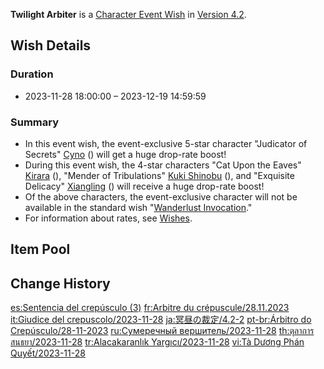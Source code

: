 {{Wish
|name              = Twilight Arbiter 2023-11-28
|image             = Twilight Arbiter 2023-11-28.png
|type              = Character Event
|duration          = event
|time_start        = 2023-11-28 18:00:00
|time_end          = 2023-12-19 14:59:59
|link              = https://genshin.hoyoverse.com/en/news/detail/113745
|preceding         = Chanson of Many Waters/2023-11-08
|preceding2        = Immaculate Pulse/2023-11-08
|succeeding        = In the Name of the Rosula/2023-12-20
|succeeding2       = The Heron's Court/2023-12-20
|alongside         = Azure Excursion/2023-11-28
|alongside2        = Epitome Invocation/2023-11-28
|previous          = Twilight Arbiter/2023-03-01
|next              = 
}}
'''Twilight Arbiter''' is a [[Character Event Wish]] in [[Version 4.2]].

==Wish Details==
===Duration===
* 2023-11-28 18:00:00 &ndash; 2023-12-19 14:59:59

===Summary===
* In this event wish, the event-exclusive 5-star character "Judicator of Secrets" [[Cyno]] ({{Electro}}) will get a huge drop-rate boost!
* During this event wish, the 4-star characters "Cat Upon the Eaves" [[Kirara]] ({{Dendro}}), "Mender of Tribulations" [[Kuki Shinobu]] ({{Electro}}), and "Exquisite Delicacy" [[Xiangling]] ({{Pyro}})  will receive a huge drop-rate boost!
* Of the above characters, the event-exclusive character will not be available in the standard wish "[[Wanderlust Invocation]]."
* For information about rates, see [[Wish]]es.

==Item Pool==
{{Wish Pool
|character_5_F = Cyno
|character_4_F = Kirara; Kuki Shinobu; Xiangling
|character_5   = Dehya; Diluc; Jean; Keqing; Mona; Qiqi; Tighnari
|character_4   = Barbara; Beidou; Bennett; Candace; Chongyun; Collei; Dori; Diona; Faruzan; Fischl; Freminet; Gorou; Kaveh; Kujou Sara; Layla; Lynette; Mika; Ningguang; Noelle; Razor; Rosaria; Sayu; Shikanoin Heizou; Sucrose; Thoma; Xingqiu; Xinyan; Yanfei; Yaoyao; Yun Jin
|weapon_4      = Dragon's Bane; Eye of Perception; Favonius Codex; Favonius Greatsword; Favonius Lance; Favonius Sword; Favonius Warbow; Lion's Roar; Rainslasher; Rust; Sacrificial Bow; Sacrificial Fragments; Sacrificial Greatsword; Sacrificial Sword; The Bell; The Flute; The Stringless; The Widsith
|weapon_3      = Black Tassel; Bloodtainted Greatsword; Cool Steel; Debate Club; Emerald Orb; Ferrous Shadow; Harbinger of Dawn; Magic Guide; Raven Bow; Sharpshooter's Oath; Skyrider Sword; Slingshot; Thrilling Tales of Dragon Slayers
}}

==Change History==
{{Change History|4.2}}

[[es:Sentencia del crepúsculo (3)]]
[[fr:Arbitre du crépuscule/28.11.2023]]
[[it:Giudice del crepuscolo/2023-11-28]]
[[ja:冥昼の裁定/4.2-2]]
[[pt-br:Árbitro do Crepúsculo/28-11-2023]]
[[ru:Сумеречный вершитель/2023-11-28]]
[[th:ตุลาการสนธยา/2023-11-28]]
[[tr:Alacakaranlık Yargıcı/2023-11-28]]
[[vi:Tà Dương Phán Quyết/2023-11-28]]